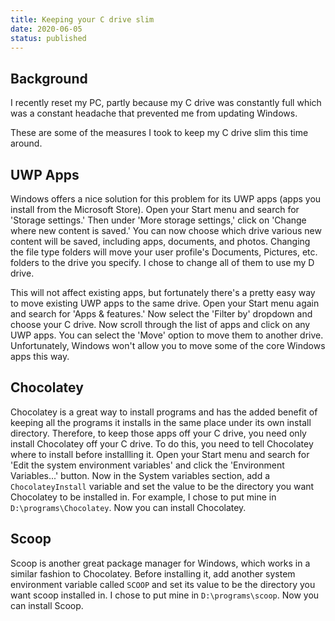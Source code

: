 ```yaml
---
title: Keeping your C drive slim
date: 2020-06-05
status: published
---
```


## Background

I recently reset my PC, partly because my C drive was constantly full which was a constant headache
that prevented me from updating Windows.

These are some of the measures I took to keep my C drive slim this time around.

## UWP Apps

Windows offers a nice solution for this problem for its UWP apps (apps you install from the
Microsoft Store). Open your Start menu and search for 'Storage settings.' Then under 'More storage
settings,' click on 'Change where new content is saved.' You can now choose which drive various new
content will be saved, including apps, documents, and photos. Changing the file type folders will
move your user profile's Documents, Pictures, etc. folders to the drive you specify. I chose to
change all of them to use my D drive.

This will not affect existing apps, but fortunately there's a pretty easy way to move existing UWP
apps to the same drive. Open your Start menu again and search for 'Apps & features.' Now select the
'Filter by' dropdown and choose your C drive. Now scroll through the list of apps and click on any
UWP apps. You can select the 'Move' option to move them to another drive. Unfortunately, Windows
won't allow you to move some of the core Windows apps this way.

## Chocolatey

Chocolatey is a great way to install programs and has the added benefit of keeping all the programs
it installs in the same place under its own install directory. Therefore, to keep those apps off
your C drive, you need only install Chocolatey off your C drive. To do this, you need to tell
Chocolatey where to install before installling it. Open your Start menu and search for 'Edit the
system environment variables' and click the 'Environment Variables...' button. Now in the System
variables section, add a `ChocolateyInstall` variable and set the value to be the directory you want
Chocolatey to be installed in. For example, I chose to put mine in `D:\programs\Chocolatey`. Now
you can install Chocolatey.

## Scoop

Scoop is another great package manager for Windows, which works in a similar fashion to Chocolatey.
Before installing it, add another system environment variable called `SCOOP` and set its value to be
the directory you want scoop installed in. I chose to put mine in `D:\programs\scoop`. Now you can
install Scoop.

